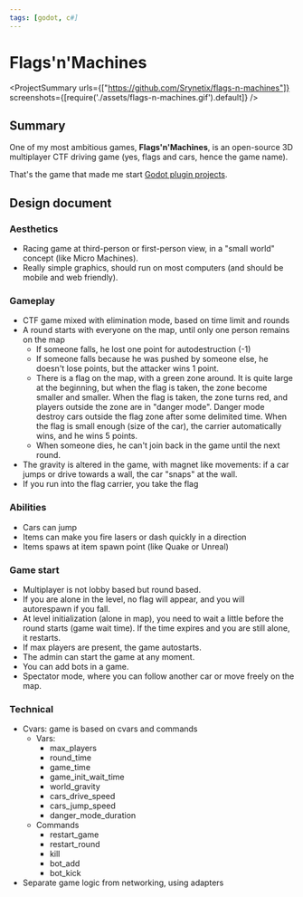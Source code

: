 ```yaml
---
tags: [godot, c#]
---
```

<Back name="Projects" link="../../" />

# Flags'n'Machines

<ProjectSummary
    urls={["https://github.com/Srynetix/flags-n-machines"]}
    screenshots={[require('./assets/flags-n-machines.gif').default]}
/>

## Summary

One of my most ambitious games, **Flags'n'Machines**, is an open-source 3D multiplayer CTF driving game (yes, flags and cars, hence the game name).

That's the game that made me start [Godot plugin projects](../../game-related/my-godot-plugins).

## Design document

### Aesthetics

- Racing game at third-person or first-person view, in a "small world" concept (like Micro Machines).
- Really simple graphics, should run on most computers (and should be mobile and web friendly).

### Gameplay

- CTF game mixed with elimination mode, based on time limit and rounds
- A round starts with everyone on the map, until only one person remains on the map
    - If someone falls, he lost one point for autodestruction (-1)
    - If someone falls because he was pushed by someone else, he doesn't lose points, but the attacker wins 1 point.
    - There is a flag on the map, with a green zone around. It is quite large at the beginning, but when the flag is taken, the zone become smaller and smaller. When the flag is taken, the zone turns red, and players outside the zone are in "danger mode". Danger mode destroy cars outside the flag zone after some delimited time.
    When the flag is small enough (size of the car), the carrier automatically wins, and he wins 5 points.
    - When someone dies, he can't join back in the game until the next round.
- The gravity is altered in the game, with magnet like movements: if a car jumps or drive towards a wall, the car "snaps" at the wall.
- If you run into the flag carrier, you take the flag

### Abilities

- Cars can jump
- Items can make you fire lasers or dash quickly in a direction
- Items spaws at item spawn point (like Quake or Unreal)

### Game start

- Multiplayer is not lobby based but round based.
- If you are alone in the level, no flag will appear, and you will autorespawn if you fall.
- At level initialization (alone in map), you need to wait a little before the round starts (game wait time). If the time expires and you are still alone, it restarts.
- If max players are present, the game autostarts.
- The admin can start the game at any moment.
- You can add bots in a game.
- Spectator mode, where you can follow another car or move freely on the map.

### Technical

- Cvars: game is based on cvars and commands
    - Vars:
        - max_players
        - round_time
        - game_time
        - game_init_wait_time
        - world_gravity
        - cars_drive_speed
        - cars_jump_speed
        - danger_mode_duration
    - Commands
        - restart_game
        - restart_round
        - kill
        - bot_add
        - bot_kick
- Separate game logic from networking, using adapters


